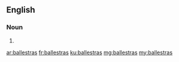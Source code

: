 ==English==

===Noun===
{{head|en|plural}}

# {{plural of|ballestra|lang=en}}

[[ar:ballestras]]
[[fr:ballestras]]
[[ku:ballestras]]
[[mg:ballestras]]
[[my:ballestras]]